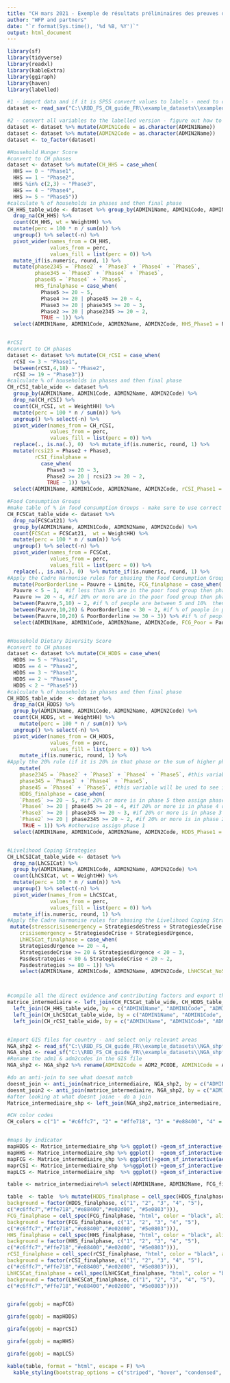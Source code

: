 ```yaml
---
title: "CH mars 2021 - Exemple de résultats préliminaires des preuves directes de la sécurité alimentaire"
author: "WFP and partners"
date: "`r format(Sys.time(), '%d %B, %Y')`"
output: html_document
---
```


```r
library(sf)
library(tidyverse)
library(readxl)
library(kableExtra)
library(ggiraph)
library(haven)
library(labelled)

#1 - import data and if it is SPSS convert values to labels - need to check later about how to use geocodes
dataset <- read_sav("C:\\RBD_FS_CH_guide_FR\\example_datasets\\exampledataFrancais_processed.sav")

#2 - convert all variables to the labelled version - figure out how to split
dataset <- dataset %>% mutate(ADMIN1Code = as.character(ADMIN1Name))
dataset <- dataset %>% mutate(ADMIN2Code = as.character(ADMIN2Name))
dataset <- to_factor(dataset)

#Household Hunger Score
#convert to CH phases
dataset <- dataset %>% mutate(CH_HHS = case_when(
  HHS == 0 ~ "Phase1",
  HHS == 1 ~ "Phase2",
  HHS %in% c(2,3) ~ "Phase3",
  HHS == 4 ~ "Phase4",
  HHS >= 5 ~ "Phase5"))
#calculate % of households in phases and then final phase
CH_HHS_table_wide <- dataset %>% group_by(ADMIN1Name, ADMIN1Code, ADMIN2Name, ADMIN2Code) %>%
  drop_na(CH_HHS) %>%
  count(CH_HHS, wt = WeightHH) %>%
  mutate(perc = 100 * n / sum(n)) %>%
  ungroup() %>% select(-n) %>%
  pivot_wider(names_from = CH_HHS,
              values_from = perc,
              values_fill = list(perc = 0)) %>%
  mutate_if(is.numeric, round, 1) %>%
  mutate(phase2345 = `Phase2` + `Phase3` + `Phase4` + `Phase5`,
         phase345 = `Phase3` + `Phase4` + `Phase5`,
         phase45 = `Phase4` + `Phase5`,
         HHS_finalphase = case_when(
           Phase5 >= 20 ~ 5,
           Phase4 >= 20 | phase45 >= 20 ~ 4,
           Phase3 >= 20 | phase345 >= 20 ~ 3,
           Phase2 >= 20 | phase2345 >= 20 ~ 2,
           TRUE ~ 1)) %>%
  select(ADMIN1Name, ADMIN1Code, ADMIN2Name, ADMIN2Code, HHS_Phase1 = Phase1, HHS_Phase2 = Phase2, HHS_Phase3 = Phase3, HHS_Phase4 = Phase4, HHS_Phase5 = Phase5, HHS_finalphase)


#rCSI
#convert to CH phases
dataset <- dataset %>% mutate(CH_rCSI = case_when(
  rCSI <= 3 ~ "Phase1",
  between(rCSI,4,18) ~ "Phase2",
  rCSI >= 19 ~ "Phase3"))
#calculate % of households in phases and then final phase
CH_rCSI_table_wide <- dataset %>%
  group_by(ADMIN1Name, ADMIN1Code, ADMIN2Name, ADMIN2Code) %>%
  drop_na(CH_rCSI) %>%
  count(CH_rCSI, wt = WeightHH) %>%
  mutate(perc = 100 * n / sum(n)) %>%
  ungroup() %>% select(-n) %>%
  pivot_wider(names_from = CH_rCSI,
              values_from = perc,
              values_fill = list(perc = 0)) %>%
  replace(., is.na(.), 0)  %>% mutate_if(is.numeric, round, 1) %>%
  mutate(rcsi23 = Phase2 + Phase3,
         rCSI_finalphase =
           case_when(
             Phase3 >= 20 ~ 3,
             Phase2 >= 20 | rcsi23 >= 20 ~ 2,
             TRUE ~ 1)) %>%
  select(ADMIN1Name, ADMIN1Code, ADMIN2Name, ADMIN2Code, rCSI_Phase1 = Phase1, rCSI_Phase2 = Phase2, rCSI_Phase3 = Phase3, rCSI_finalphase)

#Food Consumption Groups
#make table of % in food consumption Groups - make sure to use correct threshold
CH_FCSCat_table_wide <- dataset %>%
  drop_na(FCSCat21) %>%
  group_by(ADMIN1Name, ADMIN1Code, ADMIN2Name, ADMIN2Code) %>%
  count(FCSCat = FCSCat21,  wt = WeightHH) %>%
  mutate(perc = 100 * n / sum(n)) %>%
  ungroup() %>% select(-n) %>%
  pivot_wider(names_from = FCSCat,
              values_from = perc,
              values_fill = list(perc = 0)) %>%
  replace(., is.na(.), 0)  %>% mutate_if(is.numeric, round, 1) %>%
#Apply the Cadre Harmonise rules for phasing the Food Consumption Groups
  mutate(PoorBorderline = Pauvre + Limite, FCG_finalphase = case_when(
  Pauvre < 5 ~ 1,  #if less than 5% are in the poor food group then phase 1
  Pauvre >= 20 ~ 4, #if 20% or more are in the poor food group then phase 4
  between(Pauvre,5,10) ~ 2, #if % of people are between 5 and 10%  then phase2
  between(Pauvre,10,20) & PoorBorderline < 30 ~ 2, #if % of people in poor food group are between 20 and 20% and the % of people who are in poor and borderline is less than 30 % then phase2
  between(Pauvre,10,20) & PoorBorderline >= 30 ~ 3)) %>% #if % of people in poor food group are between 20 and 20% and the % of people who are in poor and borderline is less than 30 % then phase2
  select(ADMIN1Name, ADMIN1Code, ADMIN2Name, ADMIN2Code, FCG_Poor = Pauvre, FCG_Borderline = Limite, FCG_Acceptable = Acceptable, FCG_finalphase) #select only relevant variables and order in proper sequence


#Household Dietary Diversity Score
#convert to CH phases
dataset <- dataset %>% mutate(CH_HDDS = case_when(
  HDDS >= 5 ~ "Phase1",
  HDDS == 4 ~ "Phase2",
  HDDS == 3 ~ "Phase3",
  HDDS == 2 ~ "Phase4",
  HDDS < 2 ~ "Phase5"))
#calculate % of households in phases and then final phase
CH_HDDS_table_wide  <- dataset %>%
  drop_na(CH_HDDS) %>%
  group_by(ADMIN1Name, ADMIN1Code, ADMIN2Name, ADMIN2Code) %>%
  count(CH_HDDS, wt = WeightHH) %>%
    mutate(perc = 100 * n / sum(n)) %>%
  ungroup() %>% select(-n) %>%
  pivot_wider(names_from = CH_HDDS,
              values_from = perc,
              values_fill = list(perc = 0)) %>%
    mutate_if(is.numeric, round, 1) %>%
#Apply the 20% rule (if it is 20% in that phase or the sum of higher phases equals 20%)
    mutate(
    phase2345 = `Phase2` + `Phase3` + `Phase4` + `Phase5`, #this variable will be used to see if phase 2 and higher phases equals 20                                 phase345 = `Phase3` + `Phase4` + `Phase5`, #this variable will be used to see if phase 3 and higher phases equal 20% or more
    phase345 = `Phase3` + `Phase4` + `Phase5`,
    phase45 = `Phase4` + `Phase5`, #this variable will be used to see if phase 3 and higher phases equal 20% or more
    HDDS_finalphase = case_when(
    `Phase5` >= 20 ~ 5, #if 20% or more is in phase 5 then assign phase 5
    `Phase4` >= 20 | phase45 >= 20 ~ 4, #if 20% or more is in phase 4 or the sum of phase4 and 5 is more than 20% then assign phase 4
    `Phase3` >= 20 | phase345 >= 20 ~ 3, #if 20% or more is in phase 3 or the sum of phase3, 4 and 5 is more than 20% then assign phase 3
    `Phase2` >= 20 | phase2345 >= 20 ~ 2, #if 20% or more is in phase 2 or the sum of phase 2, 3, 4 and 5 is more than 20% then assign phase 2
     TRUE ~ 1)) %>% #otherwise assign phase 1
  select(ADMIN1Name, ADMIN1Code, ADMIN2Name, ADMIN2Code, HDDS_Phase1 = Phase1, HDDS_Phase2 = Phase2, HDDS_Phase3 = Phase3, HDDS_Phase4 = Phase4, HDDS_Phase5 = Phase5, HDDS_finalphase) #select only relevant variables, rename them with indicator name and order in proper sequence


#Livelihood Coping Strategies
CH_LhCSICat_table_wide <- dataset %>%
  drop_na(LhCSICat) %>%
  group_by(ADMIN1Name, ADMIN1Code, ADMIN2Name, ADMIN2Code) %>%
  count(LhCSICat, wt = WeightHH) %>%
  mutate(perc = 100 * n / sum(n)) %>%
  ungroup() %>% select(-n) %>%
  pivot_wider(names_from = LhCSICat,
              values_from = perc,
              values_fill = list(perc = 0)) %>%
  mutate_if(is.numeric, round, 1) %>%
#Apply the Cadre Harmonise rules for phasing the Livelihood Coping Strategies
 mutate(stresscrisisemergency = StrategiesdeStress + StrategiesdeCrise + StrategiesdUrgence,
    crisisemergency = StrategiesdeCrise + StrategiesdUrgence,
    LhHCSCat_finalphase = case_when(
    StrategiesdUrgence >= 20 ~ 4,
    StrategiesdeCrise >= 20 & StrategiesdUrgence < 20 ~ 3,
    Pasdestrategies < 80 & StrategiesdeCrise < 20 ~ 2,
    Pasdestrategies >= 80 ~ 1)) %>%
    select(ADMIN1Name, ADMIN1Code, ADMIN2Name, ADMIN2Code, LhHCSCat_NoStrategies = Pasdestrategies, LhHCSCat_StressStrategies = StrategiesdeStress, LhHCSCat_CrisisStategies = StrategiesdeCrise, LhHCSCat_EmergencyStrategies = StrategiesdUrgence, LhHCSCat_finalphase)



#compile all the direct evidence and contributing factors and export the matrice intermediare excel sheet
matrice_intermediaire <- left_join(CH_FCSCat_table_wide, CH_HDDS_table_wide, by = c("ADMIN1Name", "ADMIN1Code", "ADMIN2Name", "ADMIN2Code")) %>%
  left_join(CH_HHS_table_wide, by = c("ADMIN1Name", "ADMIN1Code", "ADMIN2Name", "ADMIN2Code")) %>%
  left_join(CH_LhCSICat_table_wide, by = c("ADMIN1Name", "ADMIN1Code", "ADMIN2Name", "ADMIN2Code")) %>%
  left_join(CH_rCSI_table_wide, by = c("ADMIN1Name", "ADMIN1Code", "ADMIN2Name", "ADMIN2Code"))


#Import GIS files for country - and select only relevant areas
NGA_shp2 <- read_sf("C:\\RBD_FS_CH_guide_FR\\example_datasets\\NGA_shpfile\\nga_admbnda_adm2_osgof_20190417.shp") %>% filter(ADM1_EN %in% c("Borno","Adamawa","Yobe"))
NGA_shp1 <- read_sf("C:\\RBD_FS_CH_guide_FR\\example_datasets\\NGA_shpfile\\nga_admbnda_adm1_osgof_20190417.shp") %>% filter(ADM1_EN %in% c("Borno","Adamawa","Yobe"))
#Rename the adm1 & adm2codes in the GIS file
NGA_shp2 <- NGA_shp2 %>% rename(ADMIN2Code = ADM2_PCODE, ADMIN1Code = ADM1_PCODE)

#do an anti-join to see what doesnt match  
doesnt_join <- anti_join(matrice_intermediaire, NGA_shp2, by = c("ADMIN2Code"))
doesnt_join2 <- anti_join(matrice_intermediaire, NGA_shp2, by = c("ADMIN2Code"))
#after looking at what doesnt joine - do a join
Matrice_intermediaire_shp <- left_join(NGA_shp2,matrice_intermediaire, by = c("ADMIN2Code"))

#CH color codes
CH_colors = c("1" = "#c6ffc7", "2" = "#ffe718", "3" = "#e88400", "4" = "#e02d00", "5" = "#5e0803")


#maps by indicator
mapHDDS <- Matrice_intermediaire_shp %>% ggplot() +geom_sf_interactive(aes(fill = as.factor(HDDS_finalphase), tooltip = ADMIN2Name)) +theme_void() +coord_sf(datum=NA) +labs(fill="phasage du HDDS")  +scale_fill_manual(values = CH_colors) +ggtitle(label= "phasage du HDDS") +geom_sf(data=NGA_shp1,  lwd=1.5, fill=NA)
mapHHS <- Matrice_intermediaire_shp %>% ggplot()  +geom_sf_interactive(aes(fill = as.factor(HHS_finalphase), tooltip = ADMIN2Name)) +theme_void() +coord_sf(datum=NA) +labs(fill="phasage du HHS") +scale_fill_manual(values = CH_colors) +ggtitle(label= "phasage du HHS") +geom_sf(data=NGA_shp1,  lwd=1.5, fill=NA) 
mapFCG <- Matrice_intermediaire_shp %>% ggplot()+geom_sf_interactive(aes(fill = as.factor(FCG_finalphase), tooltip = ADMIN2Name)) +theme_void() +coord_sf(datum=NA) +labs(fill="phasage du FCG") +scale_fill_manual(values = CH_colors) +ggtitle(label= "phasage du FCG") +geom_sf(data=NGA_shp1,  lwd=1.5, fill=NA)
maprCSI <- Matrice_intermediaire_shp  %>%ggplot() +geom_sf_interactive(aes(fill = as.factor(rCSI_finalphase), tooltip = ADMIN2Name)) +theme_void() +coord_sf(datum=NA) +labs(fill="phasage du rCSI") +scale_fill_manual(values = CH_colors) +ggtitle(label= "phasage du rCSI") +geom_sf(data=NGA_shp1,  lwd=1.5, fill=NA)
mapLCS <- Matrice_intermediaire_shp  %>% ggplot() +geom_sf_interactive(aes(fill = as.factor(LhHCSCat_finalphase), tooltip = ADMIN2Name)) +theme_void() +coord_sf(datum=NA) +labs(fill="phasage du LhCS") +scale_fill_manual(values = CH_colors)  +ggtitle(label= "phasage du LhCS") +geom_sf(data=NGA_shp1,  lwd=1.5, fill=NA)

table <- matrice_intermediaire%>% select(ADMIN1Name, ADMIN2Name, FCG_finalphase, HDDS_finalphase, rCSI_finalphase, HHS_finalphase, LhHCSCat_finalphase)

table  <- table  %>% mutate(HDDS_finalphase = cell_spec(HDDS_finalphase, "html", color = "black", align = "c",  
background = factor(HDDS_finalphase, c("1", "2", "3", "4", "5"), 
c("#c6ffc7","#ffe718","#e88400","#e02d00", "#5e0803"))),
FCG_finalphase = cell_spec(FCG_finalphase, "html", color = "black", align = "c",  
background = factor(FCG_finalphase, c("1", "2", "3", "4", "5"), 
c("#c6ffc7","#ffe718","#e88400","#e02d00", "#5e0803"))),
HHS_finalphase = cell_spec(HHS_finalphase, "html", color = "black", align = "c",  
background = factor(HHS_finalphase, c("1", "2", "3", "4", "5"), 
c("#c6ffc7","#ffe718","#e88400","#e02d00", "#5e0803"))),
rCSI_finalphase = cell_spec(rCSI_finalphase, "html", color = "black", align = "c",  
background = factor(rCSI_finalphase, c("1", "2", "3", "4", "5"), 
c("#c6ffc7","#ffe718","#e88400","#e02d00", "#5e0803"))),
LhHCSCat_finalphase = cell_spec(LhHCSCat_finalphase, "html", color = "black", align = "c",  
background = factor(LhHCSCat_finalphase, c("1", "2", "3", "4", "5"), 
c("#c6ffc7","#ffe718","#e88400","#e02d00", "#5e0803"))))



```

```r
girafe(ggobj = mapFCG)
```

```r
girafe(ggobj = mapHDDS)
```

```r
girafe(ggobj = maprCSI)
```

```r
girafe(ggobj = mapHHS)
```


```r
girafe(ggobj = mapLCS)
```





```r
kable(table, format = "html", escape = F) %>%
  kable_styling(bootstrap_options = c("striped", "hover", "condensed", "responsive"))
```
